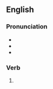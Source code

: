 ==English==

===Pronunciation===
* {{IPA|/ˈflʌŋ/|lang=en}}
* {{audio|en-us-flung.ogg|Audio (US)|lang=en}}
* {{rhymes|ʌŋ|lang=en}}

===Verb===
{{head|en|verb form}}

# {{en-past of|fling}}